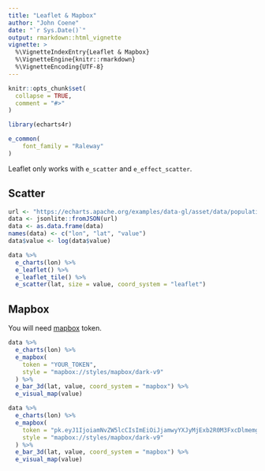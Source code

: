 ```yaml
---
title: "Leaflet & Mapbox"
author: "John Coene"
date: "`r Sys.Date()`"
output: rmarkdown::html_vignette
vignette: >
  %\VignetteIndexEntry{Leaflet & Mapbox}
  %\VignetteEngine{knitr::rmarkdown}
  %\VignetteEncoding{UTF-8}
---
```


```r
knitr::opts_chunk$set(
  collapse = TRUE,
  comment = "#>"
)

library(echarts4r)

e_common(
    font_family = "Raleway"
)
```

Leaflet only works with `e_scatter` and `e_effect_scatter`.

## Scatter

```r
url <- "https://echarts.apache.org/examples/data-gl/asset/data/population.json"
data <- jsonlite::fromJSON(url)
data <- as.data.frame(data)
names(data) <- c("lon", "lat", "value")
data$value <- log(data$value)

data %>% 
  e_charts(lon) %>% 
  e_leaflet() %>%
  e_leaflet_tile() %>%  
  e_scatter(lat, size = value, coord_system = "leaflet")
```

## Mapbox

You will need [mapbox](https://www.mapbox.com/) token.

```r
data %>% 
  e_charts(lon) %>% 
  e_mapbox(
    token = "YOUR_TOKEN",
    style = "mapbox://styles/mapbox/dark-v9"
  ) %>% 
  e_bar_3d(lat, value, coord_system = "mapbox") %>% 
  e_visual_map(value)
```

```r
data %>% 
  e_charts(lon) %>% 
  e_mapbox(
    token = "pk.eyJ1IjoiamNvZW5lcCIsImEiOiJjamwyYXJyMjExb2R0M3FxcDlmemg2czFiIn0.OL6qEEADz5qBjhKecwgBdg",
    style = "mapbox://styles/mapbox/dark-v9"
  ) %>% 
  e_bar_3d(lat, value, coord_system = "mapbox") %>% 
  e_visual_map(value)
```